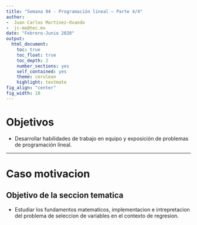 ```yaml
---
title: "Semana 04 - Programación lineal – Parte 4/4"
author:
-  Juan Carlos Martínez-Ovando
-  jc-mo@tec.mx
date: "Febrero-Junio 2020"
output:
  html_document:
    toc: true
    toc_float: true
    toc_depth: 2
    number_sections: yes
    self_contained: yes
    theme: cerulean
    highlight: textmate
fig_align: "center"
fig_width: 18
---
```


# Objetivos  {.tabset .tabset-fade .tabset-pills}

* Desarrollar habilidades de trabajo en equipo y exposición de problemas de programación lineal.


---

# Caso motivacion 

## Objetivo de la seccion tematica

* Estudiar los fundamentos matematicos, implementacion e intrepretacion del problema de seleccion de variables en el contexto de regresion.

